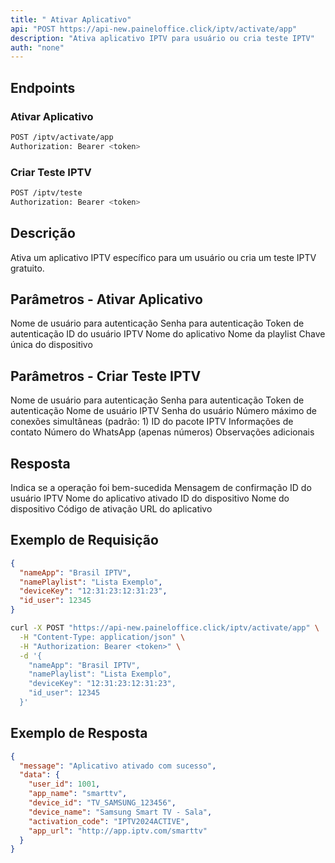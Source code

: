 ```yaml
---
title: " Ativar Aplicativo"
api: "POST https://api-new.paineloffice.click/iptv/activate/app"
description: "Ativa aplicativo IPTV para usuário ou cria teste IPTV"
auth: "none"
---
```


## Endpoints

### Ativar Aplicativo

<CodeGroup>

```bash Requisição
POST /iptv/activate/app
Authorization: Bearer <token>
```

</CodeGroup>

### Criar Teste IPTV

<CodeGroup>

```bash Requisição
POST /iptv/teste
Authorization: Bearer <token>
```

</CodeGroup>

## Descrição

Ativa um aplicativo IPTV específico para um usuário ou cria um teste IPTV gratuito.

## Parâmetros - Ativar Aplicativo

<ParamField query="username" type="string" required>
  Nome de usuário para autenticação
</ParamField>

<ParamField query="password" type="string" required>
  Senha para autenticação
</ParamField>

<ParamField query="token" type="string" required>
  Token de autenticação
</ParamField>

<ParamField body="id_user" type="integer" required>
  ID do usuário IPTV
</ParamField>

<ParamField body="nameApp" type="string" required>
  Nome do aplicativo
</ParamField>

<ParamField body="namePlaylist" type="string" required>
  Nome da playlist
</ParamField>

<ParamField body="deviceKey" type="string" required>
  Chave única do dispositivo
</ParamField>

## Parâmetros - Criar Teste IPTV

<ParamField query="username" type="string" required>
  Nome de usuário para autenticação
</ParamField>

<ParamField query="password" type="string" required>
  Senha para autenticação
</ParamField>

<ParamField query="token" type="string" required>
  Token de autenticação
</ParamField>

<ParamField body="userline" type="string" required>
  Nome de usuário IPTV
</ParamField>

<ParamField body="passline" type="string" required>
  Senha do usuário
</ParamField>

<ParamField body="screen" type="integer">
  Número máximo de conexões simultâneas (padrão: 1)
</ParamField>

<ParamField body="packageId" type="string" required>
  ID do pacote IPTV
</ParamField>

<ParamField body="contact" type="string" required>
  Informações de contato
</ParamField>

<ParamField body="whatsapp" type="number">
  Número do WhatsApp (apenas números)
</ParamField>

<ParamField body="notes" type="string">
  Observações adicionais
</ParamField>

## Resposta

<ResponseField name="success" type="boolean">
  Indica se a operação foi bem-sucedida
</ResponseField>

<ResponseField name="message" type="string">
  Mensagem de confirmação
</ResponseField>

<ResponseField name="data" type="object">
  <Expandable title="properties">
    <ResponseField name="user_id" type="integer">
      ID do usuário IPTV
    </ResponseField>
    <ResponseField name="app_name" type="string">
      Nome do aplicativo ativado
    </ResponseField>
    <ResponseField name="device_id" type="string">
      ID do dispositivo
    </ResponseField>
    <ResponseField name="device_name" type="string">
      Nome do dispositivo
    </ResponseField>
    <ResponseField name="activation_code" type="string">
      Código de ativação
    </ResponseField>
    <ResponseField name="app_url" type="string">
      URL do aplicativo
    </ResponseField>
  </Expandable>
</ResponseField>

## Exemplo de Requisição

<CodeGroup>

```json TryIt
{
  "nameApp": "Brasil IPTV",
  "namePlaylist": "Lista Exemplo",
  "deviceKey": "12:31:23:12:31:23",
  "id_user": 12345
}
```

```bash cURL
curl -X POST "https://api-new.paineloffice.click/iptv/activate/app" \
  -H "Content-Type: application/json" \
  -H "Authorization: Bearer <token>" \
  -d '{
    "nameApp": "Brasil IPTV",
    "namePlaylist": "Lista Exemplo",
    "deviceKey": "12:31:23:12:31:23",
    "id_user": 12345
  }'
```

</CodeGroup>

## Exemplo de Resposta

```json
{
  "message": "Aplicativo ativado com sucesso",
  "data": {
    "user_id": 1001,
    "app_name": "smarttv",
    "device_id": "TV_SAMSUNG_123456",
    "device_name": "Samsung Smart TV - Sala",
    "activation_code": "IPTV2024ACTIVE",
    "app_url": "http://app.iptv.com/smarttv"
  }
}
```